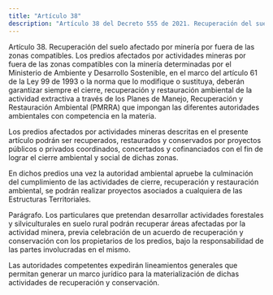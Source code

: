 ```yaml
---
title: "Artículo 38"
description: "Artículo 38 del Decreto 555 de 2021. Recuperación del suelo afectado por minería por fuera de las zonas compatibles."
---
```


Artículo 38. Recuperación del suelo afectado por minería por fuera de las zonas compatibles. Los predios afectados por actividades mineras por fuera de las zonas compatibles con la minería determinadas por el Ministerio de Ambiente y Desarrollo Sostenible, en el marco del artículo 61 de la Ley 99 de 1993 o la norma que lo modifique o sustituya, deberán garantizar siempre el cierre, recuperación y restauración ambiental de la actividad extractiva a través de los Planes de Manejo, Recuperación y Restauración Ambiental (PMRRA) que impongan las diferentes autoridades ambientales con competencia en la materia.
 
Los predios afectados por actividades mineras descritas en el presente artículo podrán ser recuperados, restaurados y conservados por proyectos públicos o privados coordinados, concertados y cofinanciados con el fin de lograr el cierre ambiental y social de dichas zonas.
 
En dichos predios una vez la autoridad ambiental apruebe la culminación del cumplimiento de las actividades de cierre, recuperación y restauración ambiental, se podrán realizar proyectos asociados a cualquiera de las Estructuras Territoriales.
 
Parágrafo. Los particulares que pretendan desarrollar actividades forestales y silviculturales en suelo rural podrán recuperar áreas afectadas por la actividad minera, previa celebración de un acuerdo de recuperación y conservación con los propietarios de los predios, bajo la responsabilidad de las partes involucradas en el mismo.
 
Las autoridades competentes expedirán lineamientos generales que permitan generar un marco jurídico para la materialización de dichas actividades de recuperación y conservación.